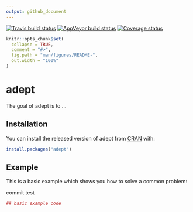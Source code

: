 ```yaml
---
output: github_document
---
```


[![Travis build status](https://travis-ci.com/martakarass/adept.svg?branch=master)](https://travis-ci.com/martakarass/adept)
[![AppVeyor build status](https://ci.appveyor.com/api/projects/status/github/martakarass/adept?branch=master&svg=true)](https://ci.appveyor.com/project/martakarass/adept)
[![Coverage status](https://codecov.io/gh/martakarass/adept/branch/master/graph/badge.svg)](https://codecov.io/github/martakarass/adept?branch=master)

<!-- README.md is generated from README.Rmd. Please edit that file -->

```r
knitr::opts_chunk$set(
  collapse = TRUE,
  comment = "#>",
  fig.path = "man/figures/README-",
  out.width = "100%"
)
```
# adept

The goal of adept is to ...

## Installation

You can install the released version of adept from [CRAN](https://CRAN.R-project.org) with:

``` r
install.packages("adept")
```

## Example

This is a basic example which shows you how to solve a common problem:

commit test

```r
## basic example code
```
